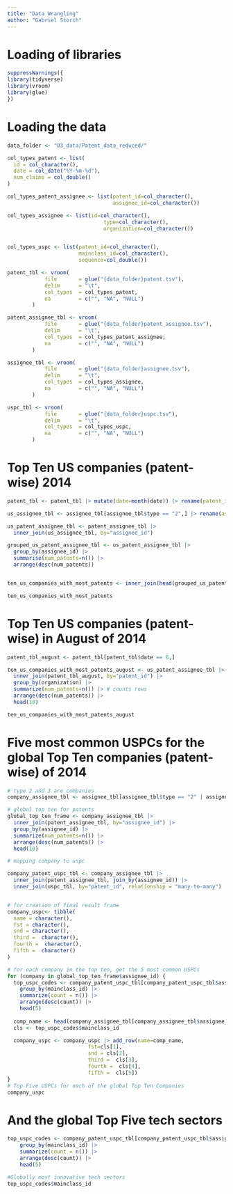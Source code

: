 ```yaml
---
title: "Data Wrangling"
author: "Gabriel Storch"
---
```

# Loading of libraries
```r
suppressWarnings({
library(tidyverse)
library(vroom)
library(glue)
})
```

# Loading the data

```r
data_folder <- "03_data/Patent_data_reduced/"

col_types_patent <- list(
  id = col_character(),
  date = col_date("%Y-%m-%d"),
  num_claims = col_double()
)

col_types_patent_assignee <- list(patent_id=col_character(),
                                  assignee_id=col_character())

col_types_assignee <- list(id=col_character(),
                               type=col_character(),
                               organization=col_character())


col_types_uspc <- list(patent_id=col_character(),
                       mainclass_id=col_character(),
                       sequence=col_double())

patent_tbl <- vroom(
            file       = glue("{data_folder}patent.tsv"), 
            delim      = "\t", 
            col_types  = col_types_patent,
            na         = c("", "NA", "NULL")
        )

patent_assignee_tbl <- vroom(
            file       = glue("{data_folder}patent_assignee.tsv"), 
            delim      = "\t", 
            col_types  = col_types_patent_assignee,
            na         = c("", "NA", "NULL")
        )

assignee_tbl <- vroom(
            file       = glue("{data_folder}assignee.tsv"), 
            delim      = "\t", 
            col_types  = col_types_assignee,
            na         = c("", "NA", "NULL")
        )

uspc_tbl <- vroom(
            file       = glue("{data_folder}uspc.tsv"), 
            delim      = "\t", 
            col_types  = col_types_uspc,
            na         = c("", "NA", "NULL")
        )

```

# Top Ten US companies (patent-wise) 2014

```r

patent_tbl <- patent_tbl |> mutate(date=month(date)) |> rename(patent_id=id)

us_assignee_tbl <- assignee_tbl[assignee_tbl$type == "2",] |> rename(assignee_id = id)

us_patent_assignee_tbl <- patent_assignee_tbl |>
  inner_join(us_assignee_tbl, by="assignee_id")

grouped_us_patent_assignee_tbl <- us_patent_assignee_tbl |>
  group_by(assignee_id) |>
  summarise(num_patents=n()) |>
  arrange(desc(num_patents))


ten_us_companies_with_most_patents <- inner_join(head(grouped_us_patent_assignee_tbl, 10), us_assignee_tbl, by="assignee_id")[c("organization", "num_patents")]

ten_us_companies_with_most_patents

```

# Top Ten US companies (patent-wise) in August of 2014

```r
patent_tbl_august <- patent_tbl[patent_tbl$date == 8,]

ten_us_companies_with_most_patents_august <- us_patent_assignee_tbl |>
  inner_join(patent_tbl_august, by="patent_id") |>
  group_by(organization) |> 
  summarize(num_patents=n()) |> # counts rows 
  arrange(desc(num_patents)) |>
  head(10)

ten_us_companies_with_most_patents_august
```

# Five most common USPCs for the global Top Ten companies (patent-wise) of 2014

```r
# type 2 and 3 are companies
company_assignee_tbl <- assignee_tbl[assignee_tbl$type == "2" | assignee_tbl$type == "3",] |> rename(assignee_id = id)

# global top ten for patents
global_top_ten_frame <- company_assignee_tbl |> 
  inner_join(patent_assignee_tbl, by="assignee_id") |> 
  group_by(assignee_id) |> 
  summarize(num_patents=n()) |> 
  arrange(desc(num_patents)) |> 
  head(10)

# mapping company to uspc

company_patent_uspc_tbl <- company_assignee_tbl |> 
  inner_join(patent_assignee_tbl, join_by(assignee_id)) |> 
  inner_join(uspc_tbl, by="patent_id", relationship = "many-to-many")


# for creation of final result frame
company_uspc<- tibble(
  name = character(),
  fst = character(),
  snd = character(),
  third =  character(),
  fourth =  character(),
  fifth =  character()
)

# for each company in the top ten, get the 5 most common USPCs
for (company in global_top_ten_frame$assignee_id) {
  top_uspc_codes <- company_patent_uspc_tbl[company_patent_uspc_tbl$assignee_id == company,] |>
    group_by(mainclass_id) |> 
    summarize(count = n()) |> 
    arrange(desc(count)) |> 
    head(5)
  
  comp_name <- head(company_assignee_tbl[company_assignee_tbl$assignee_id==company,], 1)$organization
  cls <- top_uspc_codes$mainclass_id

  company_uspc <- company_uspc |> add_row(name=comp_name,
                          fst=cls[1],
                          snd = cls[2],
                          third =  cls[3],
                          fourth =  cls[4],
                          fifth =  cls[5])
}
# Top Five USPCs for each of the global Top Ten Companies
company_uspc

```


# And the global Top Five tech sectors
``` r
top_uspc_codes <- company_patent_uspc_tbl[company_patent_uspc_tbl$assignee_id %in% global_top_ten_frame$assignee_id,] |>
    group_by(mainclass_id) |> 
    summarize(count = n()) |> 
    arrange(desc(count)) |> 
    head(5)

#Globally most innovative tech sectors
top_uspc_codes$mainclass_id

```

